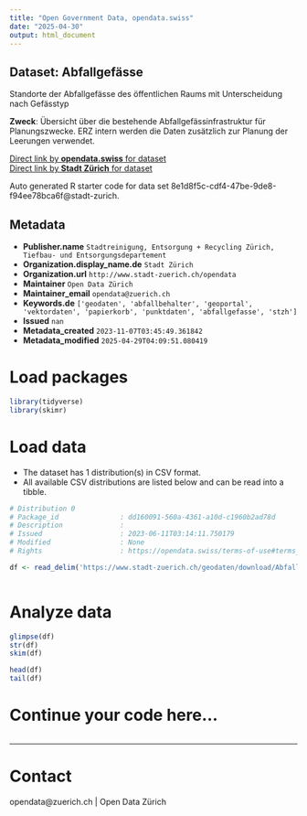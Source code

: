 ```yaml
---
title: "Open Government Data, opendata.swiss"
date: "2025-04-30"
output: html_document
---
```


## Dataset: Abfallgefässe

Standorte der Abfallgefässe des öffentlichen Raums mit Unterscheidung nach Gefässtyp

**Zweck**: Übersicht über die bestehende Abfallgefässinfrastruktur für Planungszwecke. ERZ intern werden die Daten zusätzlich zur Planung der Leerungen verwendet. 

[Direct link by **opendata.swiss** for dataset](https://opendata.swiss/de/dataset/abfallgefasse1)<br>
[Direct link by **Stadt Zürich** for dataset](https://data.stadt-zuerich.ch/dataset/geo_abfallgefaesse)

Auto generated R starter code for data set 8e1d8f5c-cdf4-47be-9de8-f94ee78bca6f@stadt-zurich.

## Metadata

- **Publisher.name** `Stadtreinigung, Entsorgung + Recycling Zürich, Tiefbau- und Entsorgungsdepartement`
- **Organization.display_name.de** `Stadt Zürich`
- **Organization.url** `http://www.stadt-zuerich.ch/opendata`
- **Maintainer** `Open Data Zürich`
- **Maintainer_email** `opendata@zuerich.ch`
- **Keywords.de** `['geodaten', 'abfallbehalter', 'geoportal', 'vektordaten', 'papierkorb', 'punktdaten', 'abfallgefasse', 'stzh']`
- **Issued** `nan`
- **Metadata_created** `2023-11-07T03:45:49.361842`
- **Metadata_modified** `2025-04-29T04:09:51.080419`


# Load packages

```r

library(tidyverse)
library(skimr)

```

# Load data

-   The dataset has 1 distribution(s) in CSV format.
-   All available CSV distributions are listed below and can be read into a tibble.

```r

# Distribution 0
# Package_id               : dd160091-560a-4361-a10d-c1960b2ad78d
# Description              : 
# Issued                   : 2023-06-11T03:14:11.750179
# Modified                 : None
# Rights                   : https://opendata.swiss/terms-of-use#terms_open

df <- read_delim('https://www.stadt-zuerich.ch/geodaten/download/Abfallgefaesse?format=10008')



```

# Analyze data

```r

glimpse(df)
str(df)
skim(df)

head(df)
tail(df)

```

# Continue your code here...

```r

```

------------------------------------------------------------------------

# Contact

opendata@zuerich.ch | Open Data Zürich
